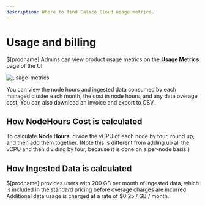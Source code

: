 ```yaml
---
description: Where to find Calico Cloud usage metrics.
---
```


# Usage and billing

$[prodname] Admins can view product usage metrics on the **Usage Metrics** page of the UI.

![usage-metrics](/img/calico-cloud/usage-metrics.png)

You can view the node hours and ingested data consumed by each managed cluster each month, the cost in node hours, and any data overage cost. You can also download an invoice and export to CSV.

## How NodeHours Cost is calculated

To calculate **Node Hours**, divide the vCPU of each node by four, round up, and then add them together. (Note this is different from adding up all the vCPU and then dividing by four, because it is done on a per-node basis.)

## How Ingested Data is calculated

$[prodname] provides users with 200 GB per month of ingested data, which is included in the standard pricing before overage charges are incurred. Additional data usage is charged at a rate of $0.25 / GB / month.

